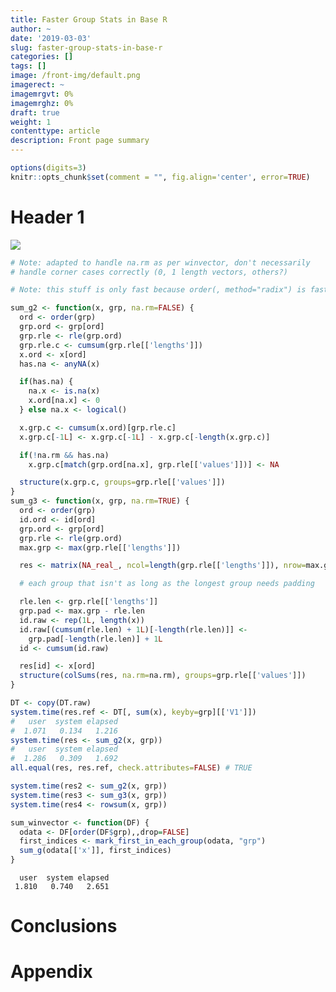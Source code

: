 ```yaml
---
title: Faster Group Stats in Base R
author: ~
date: '2019-03-03'
slug: faster-group-stats-in-base-r
categories: []
tags: []
image: /front-img/default.png
imagerect: ~
imagemrgvt: 0%
imagemrghz: 0%
draft: true
weight: 1
contenttype: article
description: Front page summary
---
```


```r
options(digits=3)
knitr::opts_chunk$set(comment = "", fig.align='center', error=TRUE)
```

# Header 1

<!-- this needs to become a shortcode -->
<img
  id='front-img' src='/front-img/default.png'
  class='post-inset-image'
/>
```r
# Note: adapted to handle na.rm as per winvector, don't necessarily
# handle corner cases correctly (0, 1 length vectors, others?)

# Note: this stuff is only fast because order(, method="radix") is fast

sum_g2 <- function(x, grp, na.rm=FALSE) {
  ord <- order(grp)
  grp.ord <- grp[ord]
  grp.rle <- rle(grp.ord)
  grp.rle.c <- cumsum(grp.rle[['lengths']])
  x.ord <- x[ord]
  has.na <- anyNA(x)

  if(has.na) {
    na.x <- is.na(x)
    x.ord[na.x] <- 0
  } else na.x <- logical()

  x.grp.c <- cumsum(x.ord)[grp.rle.c]
  x.grp.c[-1L] <- x.grp.c[-1L] - x.grp.c[-length(x.grp.c)]

  if(!na.rm && has.na)
    x.grp.c[match(grp.ord[na.x], grp.rle[['values']])] <- NA

  structure(x.grp.c, groups=grp.rle[['values']])
}
sum_g3 <- function(x, grp, na.rm=TRUE) {
  ord <- order(grp)
  id.ord <- id[ord]
  grp.ord <- grp[ord]
  grp.rle <- rle(grp.ord)
  max.grp <- max(grp.rle[['lengths']])

  res <- matrix(NA_real_, ncol=length(grp.rle[['lengths']]), nrow=max.grp)

  # each group that isn't as long as the longest group needs padding

  rle.len <- grp.rle[['lengths']]
  grp.pad <- max.grp - rle.len
  id.raw <- rep(1L, length(x))
  id.raw[(cumsum(rle.len) + 1L)[-length(rle.len)]] <-
    grp.pad[-length(rle.len)] + 1L
  id <- cumsum(id.raw)

  res[id] <- x[ord]
  structure(colSums(res, na.rm=na.rm), groups=grp.rle[['values']])
}

DT <- copy(DT.raw)
system.time(res.ref <- DT[, sum(x), keyby=grp][['V1']])
#   user  system elapsed
#  1.071   0.134   1.216
system.time(res <- sum_g2(x, grp))
#   user  system elapsed
#  1.286   0.309   1.692
all.equal(res, res.ref, check.attributes=FALSE) # TRUE

system.time(res2 <- sum_g2(x, grp))
system.time(res3 <- sum_g3(x, grp))
system.time(res4 <- rowsum(x, grp))

sum_winvector <- function(DF) {
  odata <- DF[order(DF$grp),,drop=FALSE]
  first_indices <- mark_first_in_each_group(odata, "grp")
  sum_g(odata[['x']], first_indices)
}
```
```
  user  system elapsed
 1.810   0.740   2.651
```



# Conclusions

<!-- this needs to become a shortcode -->
<!-- this is populated by JS in feedback.html partial -->
<div id='feedback-cont'></div>

# Appendix
